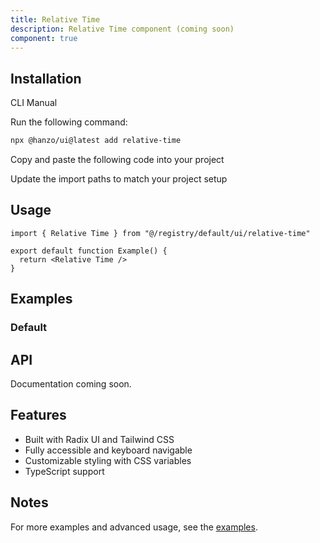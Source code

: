 ```yaml
---
title: Relative Time
description: Relative Time component (coming soon)
component: true
---
```


<ComponentPreview name="relative-time-demo" />

## Installation

<Tabs defaultValue="cli">

<TabsList>
  <TabsTrigger value="cli">CLI</TabsTrigger>
  <TabsTrigger value="manual">Manual</TabsTrigger>
</TabsList>

<TabsContent value="cli">

<Steps>

<Step>Run the following command:</Step>

```bash
npx @hanzo/ui@latest add relative-time
```

</Steps>

</TabsContent>

<TabsContent value="manual">

<Steps>

<Step>Copy and paste the following code into your project</Step>

<ComponentSource name="relative-time" />

<Step>Update the import paths to match your project setup</Step>

</Steps>

</TabsContent>

</Tabs>

## Usage

```tsx
import { Relative Time } from "@/registry/default/ui/relative-time"

export default function Example() {
  return <Relative Time />
}
```

## Examples

### Default

<ComponentPreview name="relative-time-demo" />

## API

Documentation coming soon.

## Features

- Built with Radix UI and Tailwind CSS
- Fully accessible and keyboard navigable
- Customizable styling with CSS variables
- TypeScript support

## Notes

For more examples and advanced usage, see the [examples](/examples).
